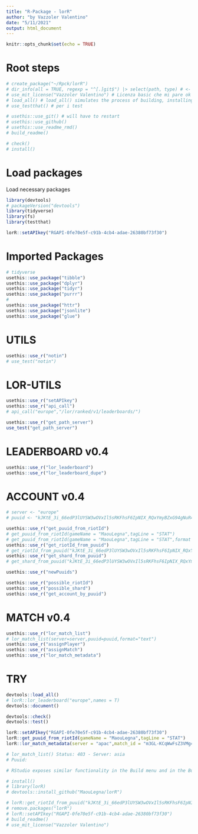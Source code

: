 ```yaml
---
title: "R-Package - lorR"
author: "by Vazzoler Valentino"
date: "5/11/2021"
output: html_document
---
```


```r
knitr::opts_chunk$set(echo = TRUE)
```

# Root steps

```r
# create_package("~/Rpck/lorR")
# dir_info(all = TRUE, regexp = "^[.]git$") |> select(path, type) # <- to check
# use_mit_license("Vazzoler Valentino") # Licenza basic che mi pare ok
# load_all() # load_all() simulates the process of building, installing, and attaching the lorR package.
# use_testthat() # per i test

# usethis::use_git() # will have to restart
# usethis::use_github()
# usethis::use_readme_rmd()
# build_readme()

# check()
# install()
```

# Load packages

Load necessary packages

```r
library(devtools)
# packageVersion("devtools")
library(tidyverse)
library(fs)
library(testthat)

lorR::setAPIkey("RGAPI-0fe70e5f-c91b-4cb4-adae-26380bf73f30")
```

# Imported Packages

```r
# tidyverse
usethis::use_package("tibble")
usethis::use_package("dplyr")
usethis::use_package("tidyr")
usethis::use_package("purrr")
#
usethis::use_package("httr")
usethis::use_package("jsonlite")
usethis::use_package("glue")
```

# UTILS

```r
usethis::use_r("notin")
# use_test("notin")
```

# LOR-UTILS

```r
usethis::use_r("setAPIkey")
usethis::use_r("api_call")
# api_call("europe","/lor/ranked/v1/leaderboards/")

usethis::use_r("get_path_server")
use_test("get_path_server")
```

# LEADERBOARD v0.4

```r
usethis::use_r("lor_leaderboard")
usethis::use_r("lor_leaderboard_dupe")
```

# ACCOUNT v0.4

```r
# server <- "europe"
# puuid <- "kJKtE_3i_66edP3lUYSW3wOVxIl5sRKFhsF6IpNIX_RQxYmyBZxG94gNuR4dUe-ofBq_zy5Yll_gSw"

usethis::use_r("get_puuid_from_riotId")
# get_puuid_from_riotId(gameName = "MaouLegna",tagLine = "STAT")
# get_puuid_from_riotId(gameName = "MaouLegna",tagLine = "STAT",format = "text")
usethis::use_r("get_riotId_from_puuid")
# get_riotId_from_puuid("kJKtE_3i_66edP3lUYSW3wOVxIl5sRKFhsF6IpNIX_RQxYmyBZxG94gNuR4dUe-ofBq_zy5Yll_gSw")
usethis::use_r("get_shard_from_puuid")
# get_shard_from_puuid("kJKtE_3i_66edP3lUYSW3wOVxIl5sRKFhsF6IpNIX_RQxYmyBZxG94gNuR4dUe-ofBq_zy5Yll_gSw")

usethis::use_r("newPuuids")

usethis::use_r("possible_riotId")
usethis::use_r("possible_shard")
usethis::use_r("get_account_by_puuid")
```

# MATCH v0.4

```r
usethis::use_r("lor_match_list")
# lor_match_list(server=server,puuid=puuid,format="text")
usethis::use_r("assignPlayer")
usethis::use_r("assignMatch")
usethis::use_r("lor_match_metadata")
```


# TRY

```r
devtools::load_all()
# lorR::lor_leaderboard("europe",names = T)
devtools::document()

devtools::check()
devtools::test()

lorR::setAPIkey("RGAPI-0fe70e5f-c91b-4cb4-adae-26380bf73f30")
lorR::get_puuid_from_riotId(gameName = "MaouLegna",tagLine = "STAT")
lorR::lor_match_metadata(server = "apac",match_id = "m3GL-KCqWwFsZ3VMg4alKWkbLNjV9gt8i6LrlCx5VDQ0tUNaevADIWTlfn1lkJK0Bvt8g8JQUNB5ug")

# lor_match_list() Status: 403 - Server: asia
# Puuid: 

# RStudio exposes similar functionality in the Build menu and in the Build pane via Install and Restart.

# install() 
# library(lorR)
# devtools::install_github("MaouLegna/lorR")

# lorR::get_riotId_from_puuid("kJKtE_3i_66edP3lUYSW3wOVxIl5sRKFhsF6IpNIX_RQxYmyBZxG94gNuR4dUe-ofBq_zy5Yll_gST")
# remove.packages("lorR")
# lorR::setAPIkey("RGAPI-0fe70e5f-c91b-4cb4-adae-26380bf73f30")
# build_readme()
# use_mit_license("Vazzoler Valentino")
```
